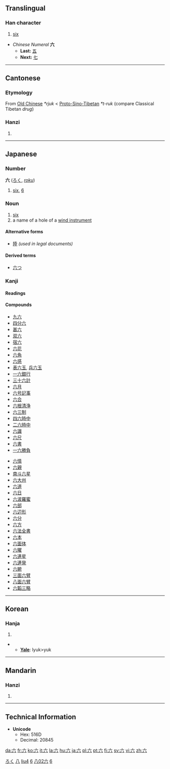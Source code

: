 {{see|大}}
<!--{{see|陸}}--><!-- may be replaced by zh-forms -->

==Translingual==
{{stroke order|type=animate}}
===Han character===
{{Han char|rn=12|rad=八|as=02|sn=4|four=0080<sub>0</sub>|canj=卜金 (YC)}}
# [[six]]


*''Chinese Numeral'' '''六'''
**'''Last:''' [[五]]
**'''Next:''' [[七]]

----

==Cantonese==
=== Etymology ===
From [[Old Chinese]] ''*rjuk'' < [[Proto-Sino-Tibetan]] ''*t-ruk'' (compare Classical Tibetan ''drug'')
===Hanzi===
{{yue-hanzi|jyut=|y=[[luk6]]}}
# {{defn|Cantonese}}

----

== Japanese ==
[[Category:1000 Japanese basic words|ろく]]
===Number===
'''六''' ([[ろく]], ''[[roku]]'')
# [[six]], [[6]]
=== Noun ===
{{ja-noun|k|hira=ろく|rom=roku}}
# [[six]]
# a name of a hole of a [[wind instrument]]
====Alternative forms====
*[[陸]] ''(used in legal documents)''
====Derived terms====
*[[六つ]]

===Kanji===
{{ja-kanji|grade=|rs=八02}}
====Readings====
{{ja-readings|on=[[ろく]] (''[[roku]]'')|kun=[[むっつ]] ([[六つ]], ''[[muttsu]]'')}}
====Compounds====
{{top2}}
*[[九六]]
*[[四分六]]
*[[甚六]]
*[[双六]]
*[[宿六]]
*[[六花]]
*[[六角]]
*[[六感]]
*[[表六玉]], [[兵六玉]]
*[[一六銀行]]
*[[三十六計]]
*[[六月]]
*[[六号記事]]
*[[六合]]
*[[六根清浄]]
*[[六三制]]
*[[四六時中]]
*[[二六時中]]
*[[六識]]
*[[六尺]]
*[[六書]]
*[[一六勝負]]
{{mid2}}
*[[六情]]
*[[六親]]
*[[南斗六星]]
*[[六大州]]
*[[六道]]
*[[六日]]
*[[六波羅蜜]]
*[[六部]]
*[[六辺形]]
*[[六分]]
*[[六方]]
*[[六法全書]]
*[[六本]]
*[[六面体]]
*[[六曜]]
*[[六連星]]
*[[六連発]]
*[[六腑]]
*[[三面六臂]]
*[[八面六臂]]
*[[六韜三略]]
{{bottom}}  
----
==Korean==
===Hanja===
{{ko-hanja|hangeul=륙>육|eumhun=여섯|rv=ryuk>yuk|mr=ryuk>yuk}}
# {{defn|Korean}}
** '''[[Yale]]''': lyuk>yuk
----
==Mandarin==
===Hanzi===
{{cmn-hanzi|pin=[[liù]] ([[liu4]])|wg=[[liu4|liu<sup>4</sup>]]}}
# {{defn|Mandarin}}
----
==Technical Information==
*'''Unicode'''
**Hex: 516D
**Decimal: 20845



[[Category:zh-tw:Numbers|八]]
[[Category:zh-cn:Numbers|liu4]]
[[Category:Japanese numbers|6]]


[[Category:Grade 1 kanji|八02六]]


[[Category:Korean numbers|6]]

[[da:六]]
[[fr:六]]
[[ko:六]]
[[it:六]]
[[la:六]]
[[hu:六]]
[[ja:六]]
[[pl:六]]
[[pt:六]]
[[fi:六]]
[[sv:六]]
[[vi:六]]
[[zh:六]]